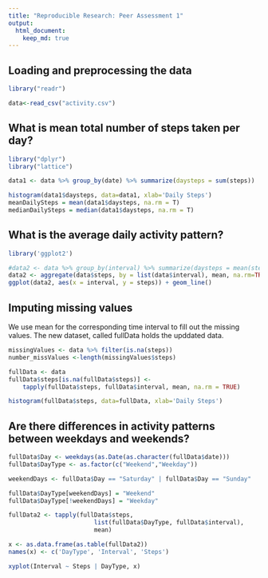 ```yaml
---
title: "Reproducible Research: Peer Assessment 1"
output: 
  html_document:
    keep_md: true
---
```


## Loading and preprocessing the data
```r
library("readr")

data<-read_csv("activity.csv")
```

## What is mean total number of steps taken per day?
```r

library("dplyr")
library("lattice")

data1 <- data %>% group_by(date) %>% summarize(daysteps = sum(steps))

histogram(data1$daysteps, data=data1, xlab='Daily Steps')
meanDailySteps = mean(data1$daysteps, na.rm = T)
medianDailySteps = median(data1$daysteps, na.rm = T)
```

## What is the average daily activity pattern?
```r
library('ggplot2')

#data2 <- data %>% group_by(interval) %>% summarize(daysteps = mean(steps, na.rm = T))
data2 <- aggregate(data$steps, by = list(data$interval), mean, na.rm=TRUE)
ggplot(data2, aes(x = interval, y = steps)) + geom_line()

```

## Imputing missing values
We use mean for the corresponding time interval to fill out the missing values. The new dataset, called fullData holds the upddated data.

```r

missingValues <- data %>% filter(is.na(steps))
number_missValues <-length(missingValues$steps)

fullData <- data
fullData$steps[is.na(fullData$steps)] <- 
    tapply(fullData$steps, fullData$interval, mean, na.rm = TRUE)

histogram(fullData$steps, data=fullData, xlab='Daily Steps')
```

## Are there differences in activity patterns between weekdays and weekends?
``` r

fullData$Day <- weekdays(as.Date(as.character(fullData$date)))
fullData$DayType <- as.factor(c("Weekend","Weekday"))

weekendDays <- fullData$Day == "Saturday" | fullData$Day == "Sunday"

fullData$DayType[weekendDays] = "Weekend"
fullData$DayType[!weekendDays] = "Weekday"

fullData2 <- tapply(fullData$steps, 
                        list(fullData$DayType, fullData$interval),
                        mean)

x <- as.data.frame(as.table(fullData2))
names(x) <- c('DayType', 'Interval', 'Steps')

xyplot(Interval ~ Steps | DayType, x)
```